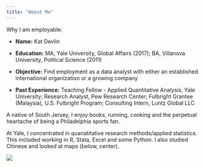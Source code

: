 ```yaml
---
title: "About Me"
---
```


Why I am employable: 

- __Name:__ Kat Devlin

- __Education:__ MA, Yale University, Global Affairs (2017); BA, Villanova University, Political Science (2011)

- __Objective:__ Find employment as a data analyst with either an established international organization or a growing company

- __Past Experience:__ Teaching Fellow - Applied Quantitative Analysis, Yale University; Research Analyst, Pew Research Center; Fulbright Grantee (Malaysia), U.S. Fulbright Program; Consulting Intern, Luntz Global LLC 

A native of South Jersey, I enjoy books, running, cooking and the perpetual heartache of being a Philadelphia sports fan.

At Yale, I concentrated in quanatitative research methods/applied statistics. This included working in R, Stata, Excel and some Python. I also studied Chinese and looked at maps (below, center).

![](start-your-journey.jpg)
